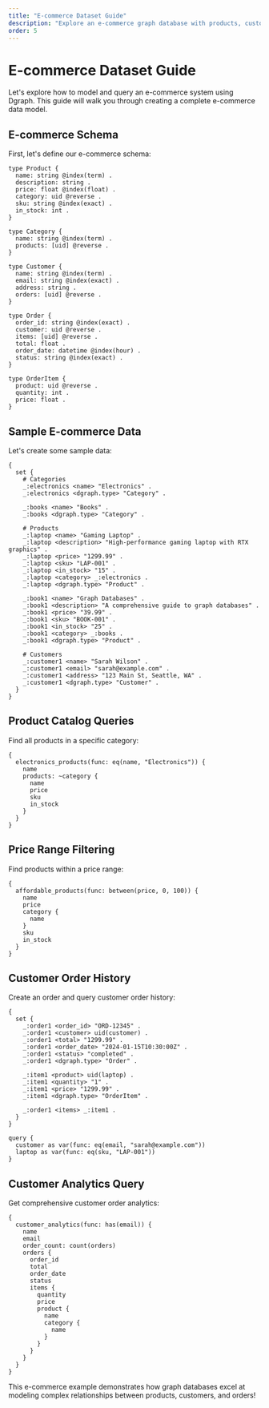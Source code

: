 ```yaml
---
title: "E-commerce Dataset Guide"
description: "Explore an e-commerce graph database with products, customers, and orders"
order: 5
---
```


# E-commerce Dataset Guide

Let's explore how to model and query an e-commerce system using Dgraph. This guide will walk you through creating a complete e-commerce data model.

## E-commerce Schema

First, let's define our e-commerce schema:

```dql-schema
type Product {
  name: string @index(term) .
  description: string .
  price: float @index(float) .
  category: uid @reverse .
  sku: string @index(exact) .
  in_stock: int .
}

type Category {
  name: string @index(term) .
  products: [uid] @reverse .
}

type Customer {
  name: string @index(term) .
  email: string @index(exact) .
  address: string .
  orders: [uid] @reverse .
}

type Order {
  order_id: string @index(exact) .
  customer: uid @reverse .
  items: [uid] @reverse .
  total: float .
  order_date: datetime @index(hour) .
  status: string @index(exact) .
}

type OrderItem {
  product: uid @reverse .
  quantity: int .
  price: float .
}
```

## Sample E-commerce Data

Let's create some sample data:

```dql-mutation
{
  set {
    # Categories
    _:electronics <name> "Electronics" .
    _:electronics <dgraph.type> "Category" .
    
    _:books <name> "Books" .
    _:books <dgraph.type> "Category" .
    
    # Products
    _:laptop <name> "Gaming Laptop" .
    _:laptop <description> "High-performance gaming laptop with RTX graphics" .
    _:laptop <price> "1299.99" .
    _:laptop <sku> "LAP-001" .
    _:laptop <in_stock> "15" .
    _:laptop <category> _:electronics .
    _:laptop <dgraph.type> "Product" .
    
    _:book1 <name> "Graph Databases" .
    _:book1 <description> "A comprehensive guide to graph databases" .
    _:book1 <price> "39.99" .
    _:book1 <sku> "BOOK-001" .
    _:book1 <in_stock> "25" .
    _:book1 <category> _:books .
    _:book1 <dgraph.type> "Product" .
    
    # Customers
    _:customer1 <name> "Sarah Wilson" .
    _:customer1 <email> "sarah@example.com" .
    _:customer1 <address> "123 Main St, Seattle, WA" .
    _:customer1 <dgraph.type> "Customer" .
  }
}
```

## Product Catalog Queries

Find all products in a specific category:

```dql-query
{
  electronics_products(func: eq(name, "Electronics")) {
    name
    products: ~category {
      name
      price
      sku
      in_stock
    }
  }
}
```

## Price Range Filtering

Find products within a price range:

```dql-query
{
  affordable_products(func: between(price, 0, 100)) {
    name
    price
    category {
      name
    }
    sku
    in_stock
  }
}
```

## Customer Order History

Create an order and query customer order history:

```dql-mutation
{
  set {
    _:order1 <order_id> "ORD-12345" .
    _:order1 <customer> uid(customer) .
    _:order1 <total> "1299.99" .
    _:order1 <order_date> "2024-01-15T10:30:00Z" .
    _:order1 <status> "completed" .
    _:order1 <dgraph.type> "Order" .
    
    _:item1 <product> uid(laptop) .
    _:item1 <quantity> "1" .
    _:item1 <price> "1299.99" .
    _:item1 <dgraph.type> "OrderItem" .
    
    _:order1 <items> _:item1 .
  }
}

query {
  customer as var(func: eq(email, "sarah@example.com"))
  laptop as var(func: eq(sku, "LAP-001"))
}
```

## Customer Analytics Query

Get comprehensive customer order analytics:

```dql-query
{
  customer_analytics(func: has(email)) {
    name
    email
    order_count: count(orders)
    orders {
      order_id
      total
      order_date
      status
      items {
        quantity
        price
        product {
          name
          category {
            name
          }
        }
      }
    }
  }
}
```

This e-commerce example demonstrates how graph databases excel at modeling complex relationships between products, customers, and orders!